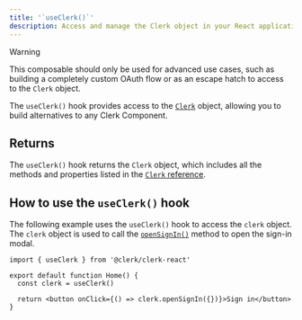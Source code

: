 ```yaml
---
title: '`useClerk()`'
description: Access and manage the Clerk object in your React application with Clerk's useClerk() hook.
---
```


> [!WARNING]
> This composable should only be used for advanced use cases, such as building a completely custom OAuth flow or as an escape hatch to access to the `Clerk` object.

The `useClerk()` hook provides access to the [`Clerk`](/docs/references/javascript/clerk/clerk) object, allowing you to build alternatives to any Clerk Component.

## Returns

The `useClerk()` hook returns the `Clerk` object, which includes all the methods and properties listed in the [`Clerk` reference](/docs/references/javascript/clerk/clerk).

## How to use the `useClerk()` hook

The following example uses the `useClerk()` hook to access the `clerk` object. The `clerk` object is used to call the [`openSignIn()`](/docs/references/javascript/clerk/clerk#sign-in) method to open the sign-in modal.

```tsx {{ filename: 'src/Home.tsx' }}
import { useClerk } from '@clerk/clerk-react'

export default function Home() {
  const clerk = useClerk()

  return <button onClick={() => clerk.openSignIn({})}>Sign in</button>
}
```
